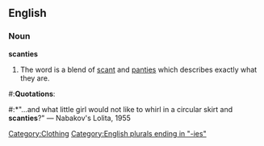 ==English==

{{wikipedia}}

===Noun===
'''scanties'''

# The word is a blend of [[scant]] and [[panties]] which describes exactly what they are.

#:'''Quotations''':
#:*"...and what little girl would not like to whirl in a circular skirt and '''scanties'''?" &mdash; Nabakov's Lolita, 1955


[[Category:Clothing]]
[[Category:English plurals ending in "-ies"]]